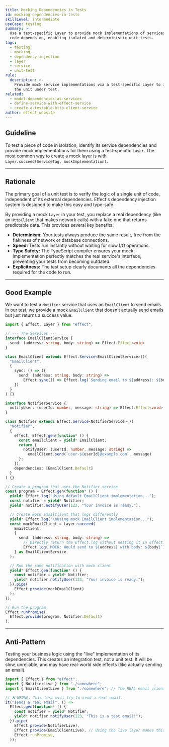 ```yaml
---
title: Mocking Dependencies in Tests
id: mocking-dependencies-in-tests
skillLevel: intermediate
useCase: testing
summary: >-
  Use a test-specific Layer to provide mock implementations of services your
  code depends on, enabling isolated and deterministic unit tests.
tags:
  - testing
  - mocking
  - dependency-injection
  - layer
  - service
  - unit-test
rule:
  description: >-
    Provide mock service implementations via a test-specific Layer to isolate
    the unit under test.
related:
  - model-dependencies-as-services
  - define-service-with-effect-service
  - create-a-testable-http-client-service
author: effect_website
---
```


## Guideline

To test a piece of code in isolation, identify its service dependencies and provide mock implementations for them using a test-specific `Layer`. The most common way to create a mock layer is with `Layer.succeed(ServiceTag, mockImplementation)`.

---

## Rationale

The primary goal of a unit test is to verify the logic of a single unit of code, independent of its external dependencies. Effect's dependency injection system is designed to make this easy and type-safe.

By providing a mock `Layer` in your test, you replace a real dependency (like an `HttpClient` that makes network calls) with a fake one that returns predictable data. This provides several key benefits:
-   **Determinism:** Your tests always produce the same result, free from the flakiness of network or database connections.
-   **Speed:** Tests run instantly without waiting for slow I/O operations.
-   **Type Safety:** The TypeScript compiler ensures your mock implementation perfectly matches the real service's interface, preventing your tests from becoming outdated.
-   **Explicitness:** The test setup clearly documents all the dependencies required for the code to run.

---

## Good Example

We want to test a `Notifier` service that uses an `EmailClient` to send emails. In our test, we provide a mock `EmailClient` that doesn't actually send emails but just returns a success value.

```typescript
import { Effect, Layer } from "effect";

// --- The Services ---
interface EmailClientService {
  send: (address: string, body: string) => Effect.Effect<void>
}

class EmailClient extends Effect.Service<EmailClientService>()(
  "EmailClient",
  {
    sync: () => ({
      send: (address: string, body: string) => 
        Effect.sync(() => Effect.log(`Sending email to ${address}: ${body}`))
    })
  }
) {}

interface NotifierService {
  notifyUser: (userId: number, message: string) => Effect.Effect<void>
}

class Notifier extends Effect.Service<NotifierService>()(
  "Notifier",
  {
    effect: Effect.gen(function* () {
      const emailClient = yield* EmailClient;
      return {
        notifyUser: (userId: number, message: string) =>
          emailClient.send(`user-${userId}@example.com`, message)
      };
    }),
    dependencies: [EmailClient.Default]
  }
) {}

// Create a program that uses the Notifier service
const program = Effect.gen(function* () {
  yield* Effect.log("Using default EmailClient implementation...");
  const notifier = yield* Notifier;
  yield* notifier.notifyUser(123, "Your invoice is ready.");

  // Create mock EmailClient that logs differently
  yield* Effect.log("\nUsing mock EmailClient implementation...");
  const mockEmailClient = Layer.succeed(
    EmailClient,
    {
      send: (address: string, body: string) =>
        // Directly return the Effect.log without nesting it in Effect.sync
        Effect.log(`MOCK: Would send to ${address} with body: ${body}`)
    } as EmailClientService
  );

  // Run the same notification with mock client
  yield* Effect.gen(function* () {
    const notifier = yield* Notifier;
    yield* notifier.notifyUser(123, "Your invoice is ready.");
  }).pipe(
    Effect.provide(mockEmailClient)
  );
});

// Run the program
Effect.runPromise(
  Effect.provide(program, Notifier.Default)
);
```

---

## Anti-Pattern

Testing your business logic using the "live" implementation of its dependencies. This creates an integration test, not a unit test. It will be slow, unreliable, and may have real-world side effects (like actually sending an email).

```typescript
import { Effect } from "effect";
import { NotifierLive } from "./somewhere";
import { EmailClientLive } from "./somewhere"; // The REAL email client

// ❌ WRONG: This test will try to send a real email.
it("sends a real email", () =>
  Effect.gen(function* () {
    const notifier = yield* Notifier;
    yield* notifier.notifyUser(123, "This is a test email!");
  }).pipe(
    Effect.provide(NotifierLive),
    Effect.provide(EmailClientLive), // Using the live layer makes this an integration test
    Effect.runPromise,
  ));
```
